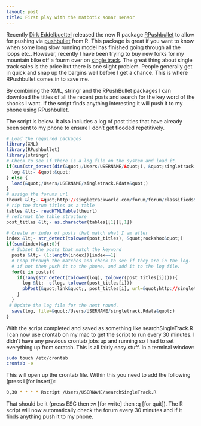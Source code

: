 ```yaml
---
layout: post
title: First play with the matbotix sonar sensor
---
```


Recently [Dirk Eddelbuettel](http://dirk.eddelbuettel.com/) released the new R package [RPushbullet](http://dirk.eddelbuettel.com/code/rpushbullet.html) to allow for pushing via [pushbullet](https://www.pushbullet.com/) from R. This package is great if you want to know when some long slow running model has finished going through all the loops etc.. However, recently I have been trying to buy new forks for my mountain bike off a fourm over on [single track](http://singletrackworld.com/forum/forum/classifieds). The great thing about single track sales is the price but there is one slight problem. People generally get in quick and snap up the bargins well before I get a chance. This is where RPushbullet comes in to save me.

By combining the XML, stringr and the RPushBullet packages I can download the titles of all the recent posts and search for the key word of the shocks I want. If the script finds anything interesting it will push it to my phone using RPushbullet.

The script is below. It also includes a log of post titles that have already been sent to my phone to ensure I don't get flooded repetitively.

```r
# Load the required packages
library(XML)
library(RPushbullet)
library(stringr)
# Check to see if there is a log file on the system and load it.
if(sum(str_detect(dir(&quot;/Users/USERNAME/&quot;), &quot;singletrack.Rdata&quot;))==0){
  log &lt;- &quot;&quot;
} else {
  load(&quot;/Users/USERNAME/singletrack.Rdata&quot;)
}
# assign the forums url
theurl &lt;- &quot;http://singletrackworld.com/forum/forum/classifieds&quot;
# rip the forum titles as a table
tables &lt;- readHTMLTable(theurl)
# reformat the table structure
post_titles &lt;- as.character(tables[[1]][,1])

# Create an index of posts that match what I am after
index &lt;- str_detect(tolower(post_titles), &quot;rockshox&quot;)
if(sum(index)&gt;0){
  # Subset the posts that match the keyword
  posts &lt;- (1:length(index))[index==1]
  # Loop through the matches and check to see if they are in the log. 
  # if not then push it to the phone, and add it to the log file.
  for(i in posts){
    if(!any(str_detect(tolower(log), tolower(post_titles[i])))){
      log &lt;- c(log, tolower(post_titles[i]))
      pbPost(&quot;link&quot;, post_titles[i], url=&quot;http://singletrackworld.com/forum/forum/classifieds&quot;)
    }
  }
 # Update the log file for the next round. 
  save(log, file=&quot;/Users/USERNAME/singletrack.Rdata&quot;)
}
```

With the script completed and saved as something like searchSingleTrack.R I can now use crontab on my mac to get the script to run every 30 minutes. I didn't have any previous crontab jobs up and running so I had to set everything up from scratch. This is all fairly easy stuff. In a terminal window:

```bash
sudo touch /etc/crontab
crontab -e
```
This will open up the crontab file. Within this you need to add the following (press i [for insert]):

```bash
0,30 * * * * Rscript /Users/USERNAME/searchSingleTrack.R
```

That should be it (press ESC then :w [for write] then :q [for quit]). The R script will now automatically check the forum every 30 minutes and if it finds anything push it to my phone.